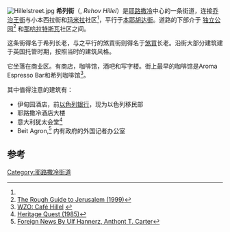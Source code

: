 [[Image:Hillelstreet.jpg|thumb]]
'''希列街'''（{{lang-he|רחוב הלל}}, ''Rehov Hillel''）是[[耶路撒冷|耶路撒冷]]中心的一条街道，连接[[乔治王街_(耶路撒冷)|乔治王街]]与小本西拉街和[[玛米拉|玛米拉]]社区<ref name="ROUGH"/>，平行于[[本耶胡达街_(耶路撒冷)|本耶胡达街]]。道路的下部介于 [[独立公园_(耶路撒冷)|独立公园]]<ref name="ROUGH">[http://books.google.com/books?id=60ekWVd-Xu4C&pg=PA130&lpg=PA130&dq=%22Hillel+Street%22&source=bl&ots=iJGVzVPIen&sig=N-wb9fIylynxv7pZpBWUbsKFK9Q&hl=en&sa=X&oi=book_result&resnum=2&ct=result The Rough Guide to Jerusalem (1999)]</ref> 和[[那哈拉特斯瓦|那哈拉特斯瓦]]社区之间。

这条街得名于希列长老，与之平行的煞買街则得名于[[煞買|煞買]]长老。沿街大部分建筑建于英国托管时期，按照当时的建筑风格。

它坐落在商业区。有商店，咖啡馆，酒吧和写字楼。街上最早的咖啡馆是Aroma Espresso Bar和希列咖啡馆<ref>[http://www.hagshama.org.il/en/resources/view.asp?id=1511 WZO: Café Hillel] {{webarchive|url=https://web.archive.org/web/20071010201543/http://www.hagshama.org.il/en/resources/view.asp?id=1511 |date=2007-10-10 }}</ref>。

其中值得注意的建筑有：
* 伊甸园酒店，前[[以色列银行|以色列银行]]，现为以色列移民部
* 耶路撒冷酒​​店大楼
* 意大利犹太会堂<ref>[http://books.google.com/books?id=PoNbAAAAMAAJ&q=%22Hillel+Street%22&dq=%22Hillel+Street%22&lr=&pgis=1 Heritage Quest (1985)]</ref>
* Beit Agron,<ref>[http://books.google.com/books?id=bE5SqyCdKEwC&pg=PA61&dq=%22Hillel+Street%22&lr=#PPA62,M1 Foreign News By Ulf Hannerz, Anthont T. Carter]</ref> 内有政府的外国记者办公室

==参考==
{{reflist}}
{{coord|31|46|47.16|N|35|13|8.99|E|display=title}}
[[Category:耶路撒冷街道|Category:耶路撒冷街道]]
